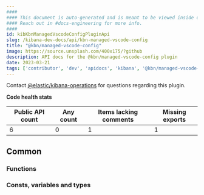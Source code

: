 ```yaml
---
####
#### This document is auto-generated and is meant to be viewed inside our experimental, new docs system.
#### Reach out in #docs-engineering for more info.
####
id: kibKbnManagedVscodeConfigPluginApi
slug: /kibana-dev-docs/api/kbn-managed-vscode-config
title: "@kbn/managed-vscode-config"
image: https://source.unsplash.com/400x175/?github
description: API docs for the @kbn/managed-vscode-config plugin
date: 2023-03-21
tags: ['contributor', 'dev', 'apidocs', 'kibana', '@kbn/managed-vscode-config']
---
```




Contact [@elastic/kibana-operations](https://github.com/orgs/elastic/teams/kibana-operations) for questions regarding this plugin.

**Code health stats**

| Public API count  | Any count | Items lacking comments | Missing exports |
|-------------------|-----------|------------------------|-----------------|
| 6 | 0 | 1 | 1 |

## Common

### Functions
<DocDefinitionList data={kbnManagedVscodeConfigObj.common.functions}/>

### Consts, variables and types
<DocDefinitionList data={kbnManagedVscodeConfigObj.common.misc}/>

